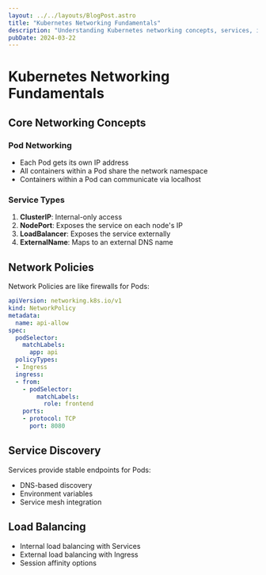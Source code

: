 ```yaml
---
layout: ../../layouts/BlogPost.astro
title: "Kubernetes Networking Fundamentals"
description: "Understanding Kubernetes networking concepts, services, ingress, and network policies."
pubDate: 2024-03-22
---
```


# Kubernetes Networking Fundamentals

## Core Networking Concepts

### Pod Networking
- Each Pod gets its own IP address
- All containers within a Pod share the network namespace
- Containers within a Pod can communicate via localhost

### Service Types
1. **ClusterIP**: Internal-only access
2. **NodePort**: Exposes the service on each node's IP
3. **LoadBalancer**: Exposes the service externally
4. **ExternalName**: Maps to an external DNS name

## Network Policies

Network Policies are like firewalls for Pods:

```yaml
apiVersion: networking.k8s.io/v1
kind: NetworkPolicy
metadata:
  name: api-allow
spec:
  podSelector:
    matchLabels:
      app: api
  policyTypes:
  - Ingress
  ingress:
  - from:
    - podSelector:
        matchLabels:
          role: frontend
    ports:
    - protocol: TCP
      port: 8080
```

## Service Discovery

Services provide stable endpoints for Pods:
- DNS-based discovery
- Environment variables
- Service mesh integration

## Load Balancing
- Internal load balancing with Services
- External load balancing with Ingress
- Session affinity options